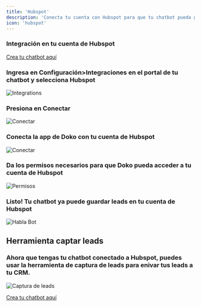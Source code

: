 ```yaml
---
title: 'Hubspot'
description: 'Conecta tu cuenta con Hubspot para que tu chatbot pueda guardar leads'
icon: 'hubspot'
---
```

### Integración en tu cuenta de Hubspot

[Crea tu chatbot aquí](https://doko-ai.com/es/sign-up)

<Steps>
    <Step>
        <h3>Ingresa en Configuración>Integraciones en el portal de tu chatbot y selecciona Hubspot</h3>
       <Frame>
  <img src="/images/integracion-hubspot.png" alt="Integrations" />
</Frame>
    </Step>
 <Step>
        <h3>Presiona en Conectar</h3>
       <Frame>
  <img src="/images/boton-hubspot.png" alt="Conectar" />
</Frame>
    </Step>
     <Step>
        <h3>Conecta la app de Doko con tu cuenta de Hubspot</h3>
       <Frame>
  <img src="/images/hubspot-conect.png" alt="Conectar" />
</Frame>
    </Step>
    <Step>
        <h3>Da los permisos necesarios para que Doko pueda acceder a tu cuenta de Hubspot</h3>
       <Frame>
  <img src="/images/permisos-hubspot.png" alt="Permisos" />
 
</Frame>
    </Step>
    <Step>
        <h3>Listo! Tu chatbot ya puede guardar leads en tu cuenta de Hubspot </h3>
       <Frame>
  <img src="/images/hubspot-done.png" alt="Habla Bot" />
</Frame>
    </Step>
</Steps>


## Herramienta captar leads

### Ahora que tengas tu chatbot conectado a Hubspot, puedes usar la herramienta de captura de leads para enivar tus leads a tu CRM.

<Frame>
  <img src="/images/captar-leads.png" alt="Captura de leads" />
</Frame>

[Crea tu chatbot aquí](https://doko-ai.com/es/sign-up)